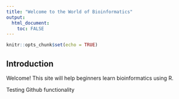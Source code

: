 ```yaml
---
title: "Welcome to the World of Bioinformatics"
output: 
  html_document:
    toc: FALSE
---
```


```r
knitr::opts_chunk$set(echo = TRUE)
```

## Introduction

Welcome! This site will help beginners learn bioinformatics using R.

Testing Github functionality
